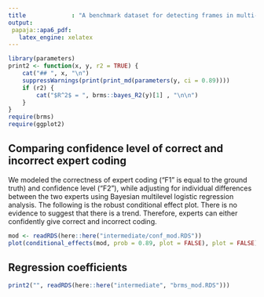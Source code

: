 ```yaml
---
title             : "A benchmark dataset for detecting frames in multi-topical news content: Online Appendix"
output:
 papaja::apa6_pdf:
   latex_engine: xelatex
---
```


```r
library(parameters)
print2 <- function(x, y, r2 = TRUE) {
    cat("## ", x, "\n")
    suppressWarnings(print(print_md(parameters(y, ci = 0.89))))
    if (r2) {
        cat("$R^2$ = ", brms::bayes_R2(y)[1] , "\n\n")
    }
}
require(brms)
require(ggplot2)
```


## Comparing confidence level of correct and incorrect expert coding

We modeled the correctness of expert coding ("F1" is equal to the ground truth) and confidence level ("F2"), while adjusting for individual differences between the two experts using Bayesian multilevel logistic regression analysis. The following is the robust conditional effect plot. There is no evidence to suggest that there is a trend. Therefore, experts can either confidently give correct and incorrect coding.

```r
mod <- readRDS(here::here("intermediate/conf_mod.RDS"))
plot(conditional_effects(mod, prob = 0.89, plot = FALSE), plot = FALSE) [[1]] +  xlab("Confidence") + ylab("Correction rate") + theme_minimal()
```

## Regression coefficients

```r
print2("", readRDS(here::here("intermediate", "brms_mod.RDS")))
```
